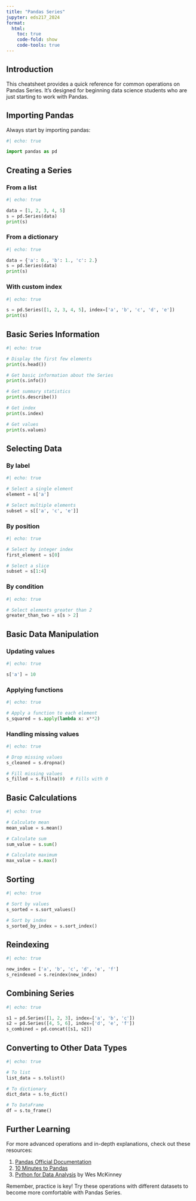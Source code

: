 ```yaml
---
title: "Pandas Series"
jupyter: eds217_2024
format:
  html:
    toc: true
    code-fold: show
    code-tools: true
---
```


## Introduction

This cheatsheet provides a quick reference for common operations on Pandas Series. It's designed for beginning data science students who are just starting to work with Pandas.

## Importing Pandas

Always start by importing pandas:

```python
#| echo: true

import pandas as pd
```

## Creating a Series

### From a list

```python
#| echo: true

data = [1, 2, 3, 4, 5]
s = pd.Series(data)
print(s)
```

### From a dictionary

```python
#| echo: true

data = {'a': 0., 'b': 1., 'c': 2.}
s = pd.Series(data)
print(s)
```

### With custom index

```python
#| echo: true

s = pd.Series([1, 2, 3, 4, 5], index=['a', 'b', 'c', 'd', 'e'])
print(s)
```

## Basic Series Information

```python
#| echo: true

# Display the first few elements
print(s.head())

# Get basic information about the Series
print(s.info())

# Get summary statistics
print(s.describe())

# Get index
print(s.index)

# Get values
print(s.values)
```

## Selecting Data

### By label

```python
#| echo: true

# Select a single element
element = s['a']

# Select multiple elements
subset = s[['a', 'c', 'e']]
```

### By position

```python
#| echo: true

# Select by integer index
first_element = s[0]

# Select a slice
subset = s[1:4]
```

### By condition

```python
#| echo: true

# Select elements greater than 2
greater_than_two = s[s > 2]
```

## Basic Data Manipulation

### Updating values

```python
#| echo: true

s['a'] = 10
```

### Applying functions

```python
#| echo: true

# Apply a function to each element
s_squared = s.apply(lambda x: x**2)
```

### Handling missing values

```python
#| echo: true

# Drop missing values
s_cleaned = s.dropna()

# Fill missing values
s_filled = s.fillna(0)  # Fills with 0
```

## Basic Calculations

```python
#| echo: true

# Calculate mean
mean_value = s.mean()

# Calculate sum
sum_value = s.sum()

# Calculate maximum
max_value = s.max()
```

## Sorting

```python
#| echo: true

# Sort by values
s_sorted = s.sort_values()

# Sort by index
s_sorted_by_index = s.sort_index()
```

## Reindexing

```python
#| echo: true

new_index = ['a', 'b', 'c', 'd', 'e', 'f']
s_reindexed = s.reindex(new_index)
```

## Combining Series

```python
#| echo: true

s1 = pd.Series([1, 2, 3], index=['a', 'b', 'c'])
s2 = pd.Series([4, 5, 6], index=['d', 'e', 'f'])
s_combined = pd.concat([s1, s2])
```

## Converting to Other Data Types

```python
#| echo: true

# To list
list_data = s.tolist()

# To dictionary
dict_data = s.to_dict()

# To DataFrame
df = s.to_frame()
```

## Further Learning

For more advanced operations and in-depth explanations, check out these resources:

1. [Pandas Official Documentation](https://pandas.pydata.org/docs/)
2. [10 Minutes to Pandas](https://pandas.pydata.org/docs/user_guide/10min.html)
3. [Python for Data Analysis](https://wesmckinney.com/book/) by Wes McKinney

Remember, practice is key! Try these operations with different datasets to become more comfortable with Pandas Series.